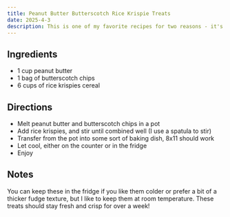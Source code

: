 ```yaml
---
title: Peanut Butter Butterscotch Rice Krispie Treats
date: 2025-4-3
description: This is one of my favorite recipes for two reasons - it's super easy to make, and these rice krispie treats don't go stale like normal ones made with marshmallow. These remind me of my gramma - I think she said she found this recipe online somewhere.
---
```


## Ingredients
- 1 cup peanut butter
- 1 bag of butterscotch chips
- 6 cups of rice krispies cereal

## Directions
- Melt peanut butter and butterscotch chips in a pot
- Add rice krispies, and stir until combined well (I use a spatula to stir)
- Transfer from the pot into some sort of baking dish, 8x11 should work
- Let cool, either on the counter or in the fridge
- Enjoy

## Notes
You can keep these in the fridge if you like them colder or prefer a bit of a thicker fudge texture, but I like to keep them at room temperature. These treats should stay fresh and crisp for over a week!